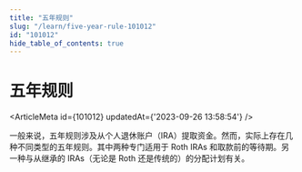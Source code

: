 ```yaml
---
title: "五年规则"
slug: "/learn/five-year-rule-101012"
id: "101012"
hide_table_of_contents: true
---
```



# 五年规则

<ArticleMeta id={101012} updatedAt={'2023-09-26 13:58:54'} />
<div className='border-solid border-b border-t-0 my-4 border-[var(--ifm-color-gray-300)]' />

一般来说，五年规则涉及从个人退休账户（IRA）提取资金。然而，实际上存在几种不同类型的五年规则。其中两种专门适用于 Roth IRAs 和取款前的等待期。另一种与从继承的 IRAs（无论是 Roth 还是传统的）的分配计划有关。
